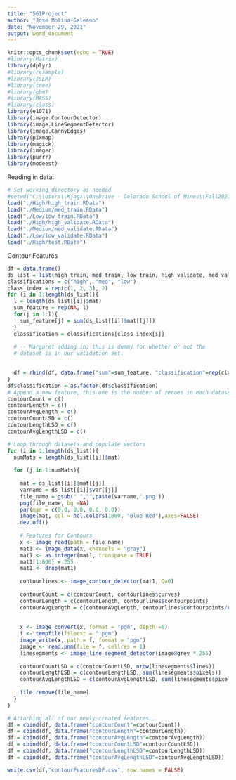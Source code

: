 ---
title: "561Project"
author: "Jose Molina-Galeano"
date: "November 29, 2021"
output: word_document
---

```{r setup, include=FALSE}
knitr::opts_chunk$set(echo = TRUE)
#library(Matrix)
library(dplyr)
#library(resample)
#library(ISLR)
#library(tree)
#library(gbm)
#library(MASS)
#library(class)
library(e1071) 
library(image.ContourDetector)
library(image.LineSegmentDetector)
library(image.CannyEdges)
library(pixmap)
library(magick)
library(imager)
library(purrr)
library(modeest)
```

Reading in data:

```{r}
# Set working directory as needed
#setwd("C:\\Users\\Kjagi\\OneDrive - Colorado School of Mines\\Fall2021\\MATH561\\Final_Project")
load("./High/high_train.RData")
load("./Medium/med_train.RData")
load("./Low/low_train.RData")
load("./High/high_validate.RData")
load("./Medium/med_validate.RData")
load("./Low/low_validate.RData")
load("./High/test.RData")
```


Contour Features 

```{r}
df = data.frame()
ds_list = list(high_train, med_train, low_train, high_validate, med_validate, low_validate )
classifications = c("high", "med", "low")
class_index = rep(c(1, 2, 3), 2)
for (i in 1:length(ds_list)){
  l = length(ds_list[[i]]$mat)
  sum_feature = rep(NA, l)
  for(j in 1:l){
    sum_feature[j] = sum(ds_list[[i]]$mat[[j]])
  }
  classification = classifications[class_index[i]]
  
  # -- Margaret adding in; this is dummy for whether or not the 
  # dataset is in our validation set.

  
  df = rbind(df, data.frame("sum"=sum_feature, "classification"=rep(classification, l), "validate"=rep(test,l)))
}
df$classification = as.factor(df$classification)
# Append a new feature, this one is the number of zeroes in each dataset, a measure of the sparsity of the dataset.
contourCount = c()
contourLength = c()
contourAvgLength = c()
contourCountLSD = c()
contourLengthLSD = c()
contourAvgLengthLSD = c()

# Loop through datasets and populate vectors
for (i in 1:length(ds_list)){
  numMats = length(ds_list[[i]]$mat)
  
  for (j in 1:numMats){
  
    mat = ds_list[[i]]$mat[[j]]
    varname = ds_list[[i]]$var[[j]]
    file_name = gsub(" ","",paste(varname,'.png'))
    png(file_name, bg =NA)
    par(mar = c(0.0, 0.0, 0.0, 0.0))
    image(mat, col = hcl.colors(1000, "Blue-Red"),axes=FALSE)
    dev.off()
    
    # Features for Contours
    x <- image_read(path = file_name)
    mat1 <- image_data(x, channels = "gray")
    mat1 <- as.integer(mat1, transpose = TRUE)
    mat1[1:600] = 255
    mat1 <- drop(mat1)
    
    contourlines <- image_contour_detector(mat1, Q=0)
    
    contourCount = c(contourCount, contourlines$curves)
    contourLength = c(contourLength, contourlines$contourpoints)
    contourAvgLength = c(contourAvgLength, contourlines$contourpoints/contourlines$curves)
    
    
    x <- image_convert(x, format = "pgm", depth =8)
    f <- tempfile(fileext = ".pgm")
    image_write(x, path = f, format = "pgm")
    image <- read.pnm(file = f, cellres = 1)
    linesegments <- image_line_segment_detector(image@grey * 255)
    
    contourCountLSD = c(contourCountLSD, nrow(linesegments$lines))
    contourLengthLSD = c(contourLengthLSD, sum(linesegments$pixels))
    contourAvgLengthLSD = c(contourAvgLengthLSD, sum(linesegments$pixels)/nrow(linesegments$lines))
    
    file.remove(file_name)
  }
}
```



```{r}
# Attaching all of our newly-created features...
df = cbind(df, data.frame("contourCount"=contourCount))
df = cbind(df, data.frame("contourLength"=contourLength))
df = cbind(df, data.frame("contourAvgLength"=contourAvgLength))
df = cbind(df, data.frame("contourCountLSD"=contourCountLSD))
df = cbind(df, data.frame("contourLengthLSD"=contourLengthLSD))
df = cbind(df, data.frame("contourAvgLengthLSD"=contourAvgLengthLSD))
```

```{r}
write.csv(df,"contourFeaturesDF.csv", row.names = FALSE)
```
